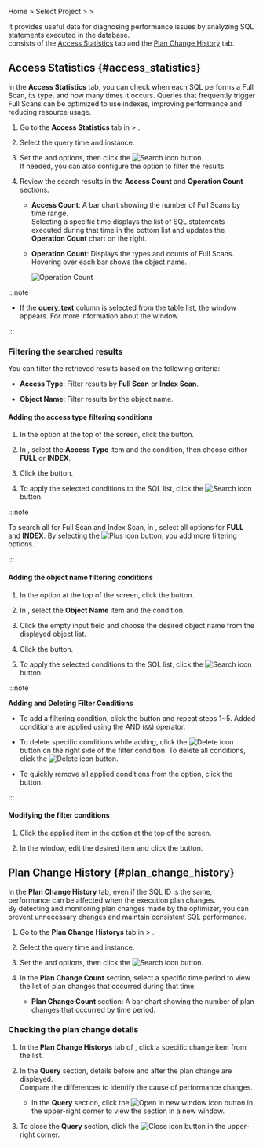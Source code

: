 Home &gt; Select Project &gt; <Cmdname sid="side_analysis" className="uitext" /> &gt; <Cmdname sid="side_dbSqlAnalysis" className="uitext" />

It provides useful data for diagnosing performance issues by analyzing SQL statements executed in the database.  
<Cmdname sid="side_dbSqlPlanAnalysis" className="uitext" /> consists of the [Access Statistics](#access_statistics) tab and the [Plan Change History](#plan_change_history) tab.

## Access Statistics {#access_statistics}

In the **Access Statistics** tab, you can check when each SQL performs a Full Scan, its type, and how many times it occurs. Queries that frequently trigger Full Scans can be optimized to use indexes, improving performance and reducing resource usage.

1. Go to the **Access Statistics** tab in <Cmdname sid="side_analysis" className="uitext" /> > <Cmdname sid="side_dbSqlPlanAnalysis" className="uitext" />.

1. Select the query time and instance.

1. Set the <Cmdname sid="time" className="uitext" /> and <Cmdname sid="instance" className="uitext" /> options, then click the ![Search icon](/img/ico-btn-search.png) button.  
   If needed, you can also configure the <Cmdname sid="filter" className="uitext" /> option to filter the results.

1. Review the search results in the **Access Count** and **Operation Count** sections.

    * **Access Count**: A bar chart showing the number of Full Scans by time range.  
      Selecting a specific time displays the list of SQL statements executed during that time in the bottom list and updates the **Operation Count** chart on the right.

    * **Operation Count**: Displays the types and counts of Full Scans.  
      Hovering over each bar shows the object name.

        ![Operation Count](/img/db-analysis-sql-access-statistics-op-count.png)


<InDoc product="oracle">


<QueryDetails level={3} />

</InDoc>

<InDoc product="oracle-pro">

:::note

- If the **query_text** column is selected from the table list, the <Cmdname sid="TTL06224" className="uitext" /> window appears. For more information about the <Cmdname sid="TTL06224" className="uitext" /> window.

:::

</InDoc>

### Filtering the searched results

You can filter the retrieved results based on the following criteria:

* **Access Type**: Filter results by **Full Scan** or **Index Scan**.

* **Object Name**: Filter results by the object name.

#### Adding the access type filtering conditions

1. In the <Cmdname sid="filter" className="uitext" /> option at the top of the screen, click the <LinkImage img="ico-add.svg" className="ico" /> button.

1. In <Cmdname sid="TTL06737" className="uitext" />, select the **Access Type** item and the <Cmdname sid="equal" className="uitext" /> condition, then choose either **FULL** or **INDEX**.

1. Click the <Cmdname sid="apply" className="uitext" /> button.

1. To apply the selected conditions to the SQL list, click the ![Search icon](/img/ico-btn-search.png) button.

:::note

To search all for Full Scan and Index Scan, in <Cmdname sid="TTL06737" className="uitext" />, select all options for **FULL** and **INDEX**. By selecting the ![Plus icon](/img/ic-s-plus.svg) button, you add more filtering options.

:::

#### Adding the object name filtering conditions

1. In the <Cmdname sid="filter" className="uitext" /> option at the top of the screen, click the <LinkImage img="ico-add.svg" className="ico" /> button.

1. In <Cmdname sid="TTL06617" className="uitext" />, select the **Object Name** item and the <Cmdname sid="equal" className="uitext" /> condition.

1. Click the empty input field and choose the desired object name from the displayed object list.

1. Click the <Cmdname sid="apply" className="uitext" /> button.

1. To apply the selected conditions to the SQL list, click the ![Search icon](/img/ico-btn-search.png) button.

:::note

**Adding and Deleting Filter Conditions**

- To add a filtering condition, click the <Cmdname sid="bsm_button_add" className="uitext" /> button and repeat steps 1~5. Added conditions are applied using the AND (`&&`) operator.

- To delete specific conditions while adding, click the ![Delete icon](/img/ico-trash.svg) button on the right side of the filter condition. To delete all conditions, click the ![Delete icon](/img/ico-trash.svg) <Cmdname sid="BTN06616" className="uitext" /> button.

- To quickly remove all applied conditions from the <Cmdname sid="filter" className="uitext" /> option, click the <LinkImage img="ico-close.svg" className="ico" /> button.

:::

#### Modifying the filter conditions

1. Click the applied item in the <Cmdname sid="filter" className="uitext" /> option at the top of the screen.

1. In the <Cmdname sid="TTL06737" className="uitext" /> window, edit the desired item and click the <Cmdname sid="apply" className="uitext" /> button.

## Plan Change History {#plan_change_history}

In the **Plan Change History** tab, even if the SQL ID is the same, performance can be affected when the execution plan changes.  
By detecting and monitoring plan changes made by the optimizer, you can prevent unnecessary changes and maintain consistent SQL performance.

1. Go to the **Plan Change Historys** tab in <Cmdname sid="side_analysis" className="uitext" /> > <Cmdname sid="side_dbSqlPlanAnalysis" className="uitext" />.

1. Select the query time and instance.

1. Set the <Cmdname sid="time" className="uitext" /> and <Cmdname sid="instance" className="uitext" /> options, then click the ![Search icon](/img/ico-btn-search.png) button.

1. In the **Plan Change Count** section, select a specific time period to view the list of plan changes that occurred during that time.

   - **Plan Change Count** section: A bar chart showing the number of plan changes that occurred by time period.

### Checking the plan change details

1. In the **Plan Change Historys** tab of <Cmdname sid="side_dbSqlPlanAnalysis" className="uitext" />, click a specific change item from the list.

1. In the **Query** section, details before and after the plan change are displayed.  
   Compare the differences to identify the cause of performance changes.

    * In the **Query** section, click the ![Open in new window icon](/img/ic-popup.svg) button in the upper-right corner to view the section in a new window.

1. To close the **Query** section, click the ![Close icon](/img/ico-close.svg) button in the upper-right corner.
